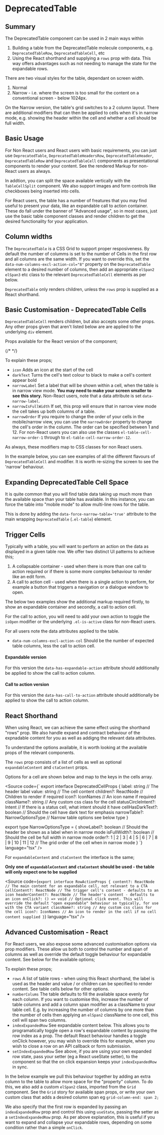 
<Meta of={TableStories} />

# DeprecatedTable

## Summary

The DeprecatedTable component can be used in 2 main ways within

1.  Building a table from the DeprecatedTable molecule components, e.g. `DeprecatedTableRow`, `DeprecatedTableCell`, etc
2.  Using the React shorthand and supplying a `rows` prop with data. This way offers advantages such as not needing to manage the state for the expandable rows.

There are two visual styles for the table, dependant on screen width.

1.  Normal
2.  Narrow - i.e. where the screen is too small for the content on a conventional screen - below 1024px.

On the Narrow version, the table's grid switches to a 2 column layout. There are additional modifiers that can then be
applied to cells when it's in narrow mode, e.g. showing the header within the cell and whether a cell should be full width.

## Basic Usage

For Non React users and React users with basic requirements, you can just use `DeprecatedTable`, `DeprecatedTableHeadersRow`, `DeprecatedTableHeader`, `DeprecatedTableRow` and `DeprecatedTableCell` components as presentational components to render your content. See the rendered Markup for non-React users as always.

In addtion, you can split the space available vertically with the `TableCellSplit` component. We also support images and form controls like checkboxes being inserted into cells.

For React users, the table has a number of freatures that you may find useful to present your data, like an expandable call to action container. These do fall under the banner of "Advanced usage", so in most cases, just use the basic table component classes and render children to get the desired functionality for your application.

<Canvas of={TableStories.BasicUsage} />

<RenderHtmlMarkup of={TableStories.BasicUsage} />

## Column widths

The `DeprecatedTable` is a CSS Grid to support proper resposiveness. By default the number of columms is set to the number of Cells in the first row and all columns are the same width. If you want to override this, set the `data-num-columns-excl-action-col="8"` property on the `DeprecatedTable` element to a desired number of columns, then add an appropriate `elSpan2` `elSpan3` etc class to the relevant `DeprecatedTableCell` elements as per below.

<Canvas of={TableStories.ColumnWidths} />

<RenderHtmlMarkup of={TableStories.ColumnWidths} />

`DeprecatedTable` only renders children, unless the `rows` prop is supplied as a React shorthand.

## Basic Customisation - DeprecatedTable Cells

`DeprecatedTableCell` renders children, but also accepts some other props. Any other props given that aren't listed below are are applied to the underlying `div` element.

Props available for the React version of the component;

{/* <ArgsTable of={DeprecatedTableCell} /> */}

To explain these props;

- `icon` Adds an icon at the start of the cell
- `darkText` Turns the cell's text colour to black to make a cell's content appear bold
- `narrowLabel` Set a label that will be shown within a cell, when the table is in narrow view mode. **You may need to make your screen smaller to see this story.** Non-React users, note that a data attribute is set `data-narrow-label`.
- `narrowIsFullWidth` If set, this prop will ensure that in narrow view mode the cell takes up both columns of a table.
- `narrowOrder` If you require to change the order of your cells in the mobile/narrow view, you can use the `narrowOrder` property to change the cell's order in the column. The order can be specified between 1 and 12. For non-React users you can also use the classes `el-table-cell-narrow-order-1` through to `el-table-cell-narrow-order-12`.

As always, these modifiers map to CSS classes for non React users.

In the example below, you can see examples of all the different flavours of `DeprecatedTableCell` and modifier. It is worth re-sizing the screen to see the 'narrow' behaviour.

<Canvas of={TableStories.BasicCustomisationTableCells} />

<RenderHtmlMarkup of={TableStories.BasicCustomisationTableCells} />

## Expanding DeprecatedTable Cell Space

It is quite common that you will find table data taking up much more than the available space than your table has available. In this instance, you can force the table into "mobile mode" to allow multi-line rows for the table.

This is done by adding the `data-force-narrow-table='true'` attribute to the main wrapping `DeprecatedTable` (`.el-table`) element.

<Canvas of={TableStories.ExpandingTableCellSpace} />

<RenderHtmlMarkup of={TableStories.ExpandingTableCellSpace} />

## Trigger Cells

Typically with a table, you will want to perform an action on the data as displayed in a given table row. We offer two distinct UI patterns to achieve this;

1.  A collapsable container - used when there is more than one call to action required or if there is some more complex behaviour to render like an edit form.
2.  A call to action cell - used when there is a single action to perform, for example a button that triggers a navigation or a dialogue window to open.

The below two examples show the additional markup required firstly, to show an expandable container and secondly, a call to action cell.

For the call to action, you will need to add your own action to toggle the `isOpen` modifier or the underlying `.el-is-active` class for non-React users.

For all users note the data attributes applied to the table.

- `data-num-columns-excl-action-col` Should be the number of expected table columns, less the call to action cell.

#### Expandable version

For this version the `data-has-expandable-action` attribute should additionally be applied to show the call to action column.

<Canvas of={TableStories.ExpandableContent} />

<RenderHtmlMarkup of={TableStories.ExpandableContent} />

#### Call to action version

For this version the `data-has-call-to-action` attribute should additionally be applied to show the call to action column.

<Canvas of={TableStories.CallToActionContent} />

<RenderHtmlMarkup of={TableStories.CallToActionContent} />

## React Shorthand

When using React, we can achieve the same effect using the shorthand "rows" prop. We also handle expand and contract behaviour of the expnadable content for you as well as addigng the relevant data attributes.

To understand the options available, it is worth looking at the available props of the relevant components.

The `rows` prop consists of a list of cells as well as optional `expandableContent` and `ctaContent` props.

Options for a cell are shown below and map to the keys in the cells array.

<Source code={`
export interface DeprecatedCellProps {
  label: string // The header label
  value: string // The cell content
  children?: ReactNode // Children to render if required
  icon?: IconNames // An icon name if required
  className?: string // Any custom css class for the cell
  statusCircleIntent?: Intent // If there is a status cell, what intent should it have
  cellHasDarkText?: boolean // Should the cell have dark text for emphasis
  narrowTable?: NarrowOptionsType // Narrow table options see below type
}

export type NarrowOptionsType = {
  showLabel?: boolean // Should the header be shown as a label when in narrow mode
  isFullWidth?: boolean // Should the cell be full width in narrow mode
  order?: 1 | 2 | 3 | 4 | 5 | 6 | 7 | 8 | 9 | 10 | 11 | 12 // The grid order of the cell when in narrow  mode
}
`} language="tsx" />

For `expandableContent` and `ctaContent` the interface is the same;

**Only one of `expandableContent` and `ctaContent` should be used - the table will only expect one to be supplied**

<Source code={`
export interface RowActionProps {
  content?: ReactNode // The main content for an expandable cell, not relevant to a CTA
  cellContent?: ReactNode // The trigger cell's content - defaults to an icon
  headerContent?: ReactNode // The header's content - defaults to an icon
  onClick?: () => void // Optional click event. This will override the default "open expandable" behaviour so typically, for use with the CTA variant
  className?: string // Any custom css class for the cell
  icon?: IconNames // An icon to render in the cell if no cell content supplied
}
`} language="tsx" />

<Canvas of={TableStories.ReactShorthandUsage} />

## Advanced Customisation - React

For React users, we also expose some advanced customisation options via prop modifiers. These allow us both to control the number and span of columns as well as override the default toggle behaviour for expandable content. See below for the available options;

<Controls />

To explain these props;

- `rows` A list of table rows - when using this React shorthand, the label is used as the header and value / or children can be specified to render content. See table cells below for other options.
- `numberColums` The table defaults to fill the available space evenly for each column. If you want to customise this, increase the number of table columns and add a column span modifier as a className to your table cell. E.g. by increasing the number of columns by one more than the number of cells then applying an `elSpan2` className to one cell, this cell will span two columns.
- `indexExpandedRow` See expandable content below. This allows you to programatically toggle open a row's expandable content by passing the row index as a prop. The default React behaviour handles a toggle onClick however, you may wish to override this for example, when you wish to close a row on an API callback or form submission.
- `setIndexExpandedRow` See above, if you are using your own expanded row state, pass your setter (eg a React useState setter), to the component so that the on click expansion keeps your `indexExpandedRow` in sync.

In the below example we pull this behaviour together by adding an extra column to the table to allow more space for the "property" column. To do this, we also add a custom `elSpan2` class, imported from the `Grid` component. See the `Grid` story for available span props, or write your own custom class that adds a desired column span eg `grid-column-end: span 2;`

We also specify that the first row is expanded by passing an `indexExpandedRow` prop and control this using `useState`, passing the setter as a `setIndexExpandedRow` prop. As per above explanation, this is useful if you want to expand and collapse your expandable rows, depending on some condition rather than a simple `onClick`.

<Canvas of={TableStories.AdvancedCustomisationReact} />
